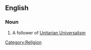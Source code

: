==English==

===Noun===
{{wikipedia}}
{{en-proper noun|sg=[[Unitarian]] [[universalism|Universalism]]}}

# A follower of [[Unitarian Universalism]]

[[Category:Religion]]